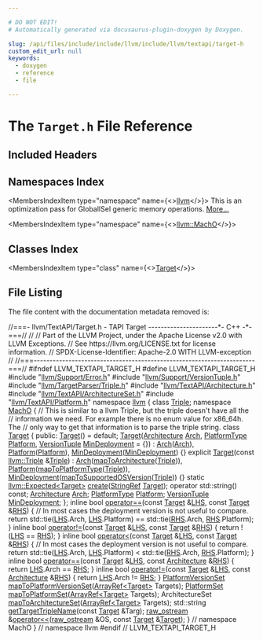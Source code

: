 ```yaml
---

# DO NOT EDIT!
# Automatically generated via docusaurus-plugin-doxygen by Doxygen.

slug: /api/files/include/include/llvm/include/llvm/textapi/target-h
custom_edit_url: null
keywords:
  - doxygen
  - reference
  - file

---
```





# The `Target.h` File Reference

<DoxygenPage pluginConfig={pluginConfig}>



## Included Headers

<IncludesList>
<IncludesListItem
  filePath="llvm/Support/Error.h"
  permalink="/docs/api/files/include/include/llvm/include/llvm/support/error-h"
  isLocal="true" />
<IncludesListItem
  filePath="llvm/Support/VersionTuple.h"
  permalink="/docs/api/files/include/include/llvm/include/llvm/support/versiontuple-h"
  isLocal="true" />
<IncludesListItem
  filePath="llvm/TargetParser/Triple.h"
  permalink="/docs/api/files/include/include/llvm/include/llvm/targetparser/triple-h"
  isLocal="true" />
<IncludesListItem
  filePath="llvm/TextAPI/Architecture.h"
  permalink="/docs/api/files/include/include/llvm/include/llvm/textapi/architecture-h"
  isLocal="true" />
<IncludesListItem
  filePath="llvm/TextAPI/ArchitectureSet.h"
  permalink="/docs/api/files/include/include/llvm/include/llvm/textapi/architectureset-h"
  isLocal="true" />
<IncludesListItem
  filePath="llvm/TextAPI/Platform.h"
  permalink="/docs/api/files/include/include/llvm/include/llvm/textapi/platform-h"
  isLocal="true" />
</IncludesList>

## Namespaces Index

<MembersIndex>

<MembersIndexItem
  type="namespace"
  name={<><a href="/docs/api/namespaces/llvm">llvm</a></>}>
This is an optimization pass for GlobalISel generic memory operations. <a href="/docs/api/namespaces/llvm/#details">More...</a>
</MembersIndexItem>

<MembersIndexItem
  type="namespace"
  name={<><a href="/docs/api/namespaces/llvm/macho">llvm::MachO</a></>}>
</MembersIndexItem>

</MembersIndex>

## Classes Index

<MembersIndex>

<MembersIndexItem
  type="class"
  name={<><a href="/docs/api/classes/llvm/macho/target">Target</a></>}>
</MembersIndexItem>

</MembersIndex>


## File Listing

The file content with the documentation metadata removed is:

<ProgramListing>

<Link id="l00001" /><CodeLine lineNumber="1"><span class="doxyHighlightComment">//===- llvm/TextAPI/Target.h - TAPI Target ----------------------&#42;- C++ -&#42;-===//</span></CodeLine>
<Link id="l00002" /><CodeLine lineNumber="2"><span class="doxyHighlightComment">//</span></CodeLine>
<Link id="l00003" /><CodeLine lineNumber="3"><span class="doxyHighlightComment">// Part of the LLVM Project, under the Apache License v2.0 with LLVM Exceptions.</span></CodeLine>
<Link id="l00004" /><CodeLine lineNumber="4"><span class="doxyHighlightComment">// See https://llvm.org/LICENSE.txt for license information.</span></CodeLine>
<Link id="l00005" /><CodeLine lineNumber="5"><span class="doxyHighlightComment">// SPDX-License-Identifier: Apache-2.0 WITH LLVM-exception</span></CodeLine>
<Link id="l00006" /><CodeLine lineNumber="6"><span class="doxyHighlightComment">//</span></CodeLine>
<Link id="l00007" /><CodeLine lineNumber="7"><span class="doxyHighlightComment">//===----------------------------------------------------------------------===//</span></CodeLine>
<Link id="l00008" /><CodeLine lineNumber="8"></CodeLine>
<Link id="l00009" /><CodeLine lineNumber="9"><span class="doxyHighlightPreprocessor">#ifndef LLVM&#95;TEXTAPI&#95;TARGET&#95;H</span></CodeLine>
<Link id="l00010" /><CodeLine lineNumber="10"><span class="doxyHighlightPreprocessor">#define LLVM&#95;TEXTAPI&#95;TARGET&#95;H</span></CodeLine>
<Link id="l00011" /><CodeLine lineNumber="11"></CodeLine>
<Link id="l00012" /><CodeLine lineNumber="12"><span class="doxyHighlightPreprocessor">#include &quot;<a href="/docs/api/files/include/include/llvm/include/llvm/support/error-h">llvm/Support/Error.h</a>&quot;</span></CodeLine>
<Link id="l00013" /><CodeLine lineNumber="13"><span class="doxyHighlightPreprocessor">#include &quot;<a href="/docs/api/files/include/include/llvm/include/llvm/support/versiontuple-h">llvm/Support/VersionTuple.h</a>&quot;</span></CodeLine>
<Link id="l00014" /><CodeLine lineNumber="14"><span class="doxyHighlightPreprocessor">#include &quot;<a href="/docs/api/files/include/include/llvm/include/llvm/targetparser/triple-h">llvm/TargetParser/Triple.h</a>&quot;</span></CodeLine>
<Link id="l00015" /><CodeLine lineNumber="15"><span class="doxyHighlightPreprocessor">#include &quot;<a href="/docs/api/files/include/include/llvm/include/llvm/textapi/architecture-h">llvm/TextAPI/Architecture.h</a>&quot;</span></CodeLine>
<Link id="l00016" /><CodeLine lineNumber="16"><span class="doxyHighlightPreprocessor">#include &quot;<a href="/docs/api/files/include/include/llvm/include/llvm/textapi/architectureset-h">llvm/TextAPI/ArchitectureSet.h</a>&quot;</span></CodeLine>
<Link id="l00017" /><CodeLine lineNumber="17"><span class="doxyHighlightPreprocessor">#include &quot;<a href="/docs/api/files/include/include/llvm/include/llvm/textapi/platform-h">llvm/TextAPI/Platform.h</a>&quot;</span></CodeLine>
<Link id="l00018" /><CodeLine lineNumber="18"></CodeLine>
<Link id="l00019" /><CodeLine lineNumber="19"><span class="doxyHighlightKeyword">namespace </span><span class="doxyHighlight"><a href="/docs/api/namespaces/llvm">llvm</a> &#123;</span></CodeLine>
<Link id="l00020" /><CodeLine lineNumber="20"></CodeLine>
<Link id="l00021" /><CodeLine lineNumber="21"><span class="doxyHighlightKeyword">class </span><span class="doxyHighlight"><a href="/docs/api/classes/llvm/triple">Triple</a>;</span></CodeLine>
<Link id="l00022" /><CodeLine lineNumber="22"></CodeLine>
<Link id="l00023" /><CodeLine lineNumber="23"><span class="doxyHighlightKeyword">namespace </span><span class="doxyHighlight"><a href="/docs/api/namespaces/llvm/macho">MachO</a> &#123;</span></CodeLine>
<Link id="l00024" /><CodeLine lineNumber="24"></CodeLine>
<Link id="l00025" /><CodeLine lineNumber="25"><span class="doxyHighlightComment">// This is similar to a llvm Triple, but the triple doesn&#39;t have all the</span></CodeLine>
<Link id="l00026" /><CodeLine lineNumber="26"><span class="doxyHighlightComment">// information we need. For example there is no enum value for x86&#95;64h. The</span></CodeLine>
<Link id="l00027" /><CodeLine lineNumber="27"><span class="doxyHighlightComment">// only way to get that information is to parse the triple string.</span></CodeLine>
<Link id="l00028" /><CodeLine lineNumber="28" lineLink="/docs/api/classes/llvm/macho/target"><span class="doxyHighlightKeyword">class </span><span class="doxyHighlight"><a href="/docs/api/classes/llvm/macho/target/#a0861396380ac0f34248d539b8f74baa2">Target</a> &#123;</span></CodeLine>
<Link id="l00029" /><CodeLine lineNumber="29"><span class="doxyHighlightKeyword">public</span><span class="doxyHighlight">:</span></CodeLine>
<Link id="l00030" /><CodeLine lineNumber="30" lineLink="/docs/api/classes/llvm/macho/target/#a0861396380ac0f34248d539b8f74baa2"><span class="doxyHighlight">  <a href="/docs/api/classes/llvm/macho/target/#a0861396380ac0f34248d539b8f74baa2">Target</a>() = </span><span class="doxyHighlightKeywordFlow">default</span><span class="doxyHighlight">;</span></CodeLine>
<Link id="l00031" /><CodeLine lineNumber="31" lineLink="/docs/api/classes/llvm/macho/target/#a72a74d5ae8a1267c806da8b3a0dc0130"><span class="doxyHighlight">  <a href="/docs/api/classes/llvm/macho/target/#a72a74d5ae8a1267c806da8b3a0dc0130">Target</a>(<a href="/docs/api/namespaces/llvm/macho/#a70477e3fc02b7dbfd59604af47d88397">Architecture</a> <a href="/docs/api/classes/llvm/macho/target/#aee9dc737c9effa286ef632263cd45696">Arch</a>, <a href="/docs/api/namespaces/llvm/macho/#a3cdacd46a54ada4abe329c88c7a92504">PlatformType</a> <a href="/docs/api/classes/llvm/macho/target/#a508e7395c12db82efde5c42ecf8985cc">Platform</a>,</span></CodeLine>
<Link id="l00032" /><CodeLine lineNumber="32"><span class="doxyHighlight">         <a href="/docs/api/classes/llvm/versiontuple">VersionTuple</a> <a href="/docs/api/classes/llvm/macho/target/#af53288d4cf3773021c4dd4aaefc4e861">MinDeployment</a> = &#123;&#125;)</span></CodeLine>
<Link id="l00033" /><CodeLine lineNumber="33"><span class="doxyHighlight">      : <a href="/docs/api/classes/llvm/macho/target/#aee9dc737c9effa286ef632263cd45696">Arch</a>(<a href="/docs/api/classes/llvm/macho/target/#aee9dc737c9effa286ef632263cd45696">Arch</a>), <a href="/docs/api/classes/llvm/macho/target/#a508e7395c12db82efde5c42ecf8985cc">Platform</a>(<a href="/docs/api/classes/llvm/macho/target/#a508e7395c12db82efde5c42ecf8985cc">Platform</a>), <a href="/docs/api/classes/llvm/macho/target/#af53288d4cf3773021c4dd4aaefc4e861">MinDeployment</a>(<a href="/docs/api/classes/llvm/macho/target/#af53288d4cf3773021c4dd4aaefc4e861">MinDeployment</a>) &#123;&#125;</span></CodeLine>
<Link id="l00034" /><CodeLine lineNumber="34" lineLink="/docs/api/classes/llvm/macho/target/#ae060502909a83311796c0e2a11ac6153"><span class="doxyHighlight">  </span><span class="doxyHighlightKeyword">explicit</span><span class="doxyHighlight"> <a href="/docs/api/classes/llvm/macho/target/#ae060502909a83311796c0e2a11ac6153">Target</a>(</span><span class="doxyHighlightKeyword">const</span><span class="doxyHighlight"> <a href="/docs/api/classes/llvm/triple">llvm::Triple</a> &amp;<a href="/docs/api/classes/llvm/triple">Triple</a>)</span></CodeLine>
<Link id="l00035" /><CodeLine lineNumber="35"><span class="doxyHighlight">      : <a href="/docs/api/classes/llvm/macho/target/#aee9dc737c9effa286ef632263cd45696">Arch</a>(<a href="/docs/api/namespaces/llvm/macho/#ac65f424efa3af89c66f5c8ce5eaecc8c">mapToArchitecture</a>(<a href="/docs/api/classes/llvm/triple">Triple</a>)), <a href="/docs/api/classes/llvm/macho/target/#a508e7395c12db82efde5c42ecf8985cc">Platform</a>(<a href="/docs/api/namespaces/llvm/macho/#a74b6fee77fe76fef829c29a931a6bdca">mapToPlatformType</a>(<a href="/docs/api/classes/llvm/triple">Triple</a>)),</span></CodeLine>
<Link id="l00036" /><CodeLine lineNumber="36"><span class="doxyHighlight">        <a href="/docs/api/classes/llvm/macho/target/#af53288d4cf3773021c4dd4aaefc4e861">MinDeployment</a>(<a href="/docs/api/namespaces/llvm/macho/#a44bd2d03a8b75fb4924e7f83430c0c71">mapToSupportedOSVersion</a>(<a href="/docs/api/classes/llvm/triple">Triple</a>)) &#123;&#125;</span></CodeLine>
<Link id="l00037" /><CodeLine lineNumber="37"></CodeLine>
<Link id="l00038" /><CodeLine lineNumber="38"><span class="doxyHighlight">  </span><span class="doxyHighlightKeyword">static</span><span class="doxyHighlight"> <a href="/docs/api/classes/llvm/expected">llvm::Expected&lt;Target&gt;</a> <a href="/docs/api/classes/llvm/macho/target/#ac60f765fb1e3ea2626663548ace96890">create</a>(<a href="/docs/api/classes/llvm/stringref">StringRef</a> <a href="/docs/api/classes/llvm/macho/target">Target</a>);</span></CodeLine>
<Link id="l00039" /><CodeLine lineNumber="39"></CodeLine>
<Link id="l00040" /><CodeLine lineNumber="40"><span class="doxyHighlight">  </span><span class="doxyHighlightKeyword">operator</span><span class="doxyHighlight"> std::string() </span><span class="doxyHighlightKeyword">const</span><span class="doxyHighlight">;</span></CodeLine>
<Link id="l00041" /><CodeLine lineNumber="41"></CodeLine>
<Link id="l00042" /><CodeLine lineNumber="42" lineLink="/docs/api/classes/llvm/macho/target/#aee9dc737c9effa286ef632263cd45696"><span class="doxyHighlight">  <a href="/docs/api/namespaces/llvm/macho/#a70477e3fc02b7dbfd59604af47d88397">Architecture</a> <a href="/docs/api/classes/llvm/macho/target/#aee9dc737c9effa286ef632263cd45696">Arch</a>;</span></CodeLine>
<Link id="l00043" /><CodeLine lineNumber="43" lineLink="/docs/api/classes/llvm/macho/target/#a508e7395c12db82efde5c42ecf8985cc"><span class="doxyHighlight">  <a href="/docs/api/namespaces/llvm/macho/#a3cdacd46a54ada4abe329c88c7a92504">PlatformType</a> <a href="/docs/api/classes/llvm/macho/target/#a508e7395c12db82efde5c42ecf8985cc">Platform</a>;</span></CodeLine>
<Link id="l00044" /><CodeLine lineNumber="44" lineLink="/docs/api/classes/llvm/macho/target/#af53288d4cf3773021c4dd4aaefc4e861"><span class="doxyHighlight">  <a href="/docs/api/classes/llvm/versiontuple">VersionTuple</a> <a href="/docs/api/classes/llvm/macho/target/#af53288d4cf3773021c4dd4aaefc4e861">MinDeployment</a>;</span></CodeLine>
<Link id="l00045" /><CodeLine lineNumber="45"><span class="doxyHighlight">&#125;;</span></CodeLine>
<Link id="l00046" /><CodeLine lineNumber="46"></CodeLine>
<Link id="l00047" /><CodeLine lineNumber="47" lineLink="/docs/api/namespaces/llvm/macho/#a82cb1c787bb4ace83cf25f059d57eb96"><span class="doxyHighlightKeyword">inline</span><span class="doxyHighlight"> </span><span class="doxyHighlightKeywordType">bool</span><span class="doxyHighlight"> <a href="/docs/api/namespaces/llvm/macho/#a82cb1c787bb4ace83cf25f059d57eb96">operator==</a>(</span><span class="doxyHighlightKeyword">const</span><span class="doxyHighlight"> <a href="/docs/api/classes/llvm/macho/target">Target</a> &amp;<a href="/docs/api/files/lib/lib/target/lib/target/x86/x86partialreduction-cpp/#a9e1483f7215664a2315c53c3558d9a8d">LHS</a>, </span><span class="doxyHighlightKeyword">const</span><span class="doxyHighlight"> <a href="/docs/api/classes/llvm/macho/target">Target</a> &amp;<a href="/docs/api/files/lib/lib/target/lib/target/x86/x86partialreduction-cpp/#a87b8bfbbe9d8f7146d7f20a5fb42efd0">RHS</a>) &#123;</span></CodeLine>
<Link id="l00048" /><CodeLine lineNumber="48"><span class="doxyHighlight">  </span><span class="doxyHighlightComment">// In most cases the deployment version is not useful to compare.</span></CodeLine>
<Link id="l00049" /><CodeLine lineNumber="49"><span class="doxyHighlight">  </span><span class="doxyHighlightKeywordFlow">return</span><span class="doxyHighlight"> std::tie(<a href="/docs/api/files/lib/lib/target/lib/target/x86/x86partialreduction-cpp/#a9e1483f7215664a2315c53c3558d9a8d">LHS</a>.Arch, <a href="/docs/api/files/lib/lib/target/lib/target/x86/x86partialreduction-cpp/#a9e1483f7215664a2315c53c3558d9a8d">LHS</a>.Platform) == std::tie(<a href="/docs/api/files/lib/lib/target/lib/target/x86/x86partialreduction-cpp/#a87b8bfbbe9d8f7146d7f20a5fb42efd0">RHS</a>.Arch, <a href="/docs/api/files/lib/lib/target/lib/target/x86/x86partialreduction-cpp/#a87b8bfbbe9d8f7146d7f20a5fb42efd0">RHS</a>.Platform);</span></CodeLine>
<Link id="l00050" /><CodeLine lineNumber="50"><span class="doxyHighlight">&#125;</span></CodeLine>
<Link id="l00051" /><CodeLine lineNumber="51"></CodeLine>
<Link id="l00052" /><CodeLine lineNumber="52" lineLink="/docs/api/namespaces/llvm/macho/#a5b9bf7321062b48faea8660ebea3149b"><span class="doxyHighlightKeyword">inline</span><span class="doxyHighlight"> </span><span class="doxyHighlightKeywordType">bool</span><span class="doxyHighlight"> <a href="/docs/api/namespaces/llvm/macho/#a5b9bf7321062b48faea8660ebea3149b">operator!=</a>(</span><span class="doxyHighlightKeyword">const</span><span class="doxyHighlight"> <a href="/docs/api/classes/llvm/macho/target">Target</a> &amp;<a href="/docs/api/files/lib/lib/target/lib/target/x86/x86partialreduction-cpp/#a9e1483f7215664a2315c53c3558d9a8d">LHS</a>, </span><span class="doxyHighlightKeyword">const</span><span class="doxyHighlight"> <a href="/docs/api/classes/llvm/macho/target">Target</a> &amp;<a href="/docs/api/files/lib/lib/target/lib/target/x86/x86partialreduction-cpp/#a87b8bfbbe9d8f7146d7f20a5fb42efd0">RHS</a>) &#123;</span></CodeLine>
<Link id="l00053" /><CodeLine lineNumber="53"><span class="doxyHighlight">  </span><span class="doxyHighlightKeywordFlow">return</span><span class="doxyHighlight"> !(<a href="/docs/api/files/lib/lib/target/lib/target/x86/x86partialreduction-cpp/#a9e1483f7215664a2315c53c3558d9a8d">LHS</a> == <a href="/docs/api/files/lib/lib/target/lib/target/x86/x86partialreduction-cpp/#a87b8bfbbe9d8f7146d7f20a5fb42efd0">RHS</a>);</span></CodeLine>
<Link id="l00054" /><CodeLine lineNumber="54"><span class="doxyHighlight">&#125;</span></CodeLine>
<Link id="l00055" /><CodeLine lineNumber="55"></CodeLine>
<Link id="l00056" /><CodeLine lineNumber="56" lineLink="/docs/api/namespaces/llvm/macho/#af3d058bdcdbc8fc3ae5fd6570d68c332"><span class="doxyHighlightKeyword">inline</span><span class="doxyHighlight"> </span><span class="doxyHighlightKeywordType">bool</span><span class="doxyHighlight"> <a href="/docs/api/namespaces/llvm/macho/#af3d058bdcdbc8fc3ae5fd6570d68c332">operator&lt;</a>(</span><span class="doxyHighlightKeyword">const</span><span class="doxyHighlight"> <a href="/docs/api/classes/llvm/macho/target">Target</a> &amp;<a href="/docs/api/files/lib/lib/target/lib/target/x86/x86partialreduction-cpp/#a9e1483f7215664a2315c53c3558d9a8d">LHS</a>, </span><span class="doxyHighlightKeyword">const</span><span class="doxyHighlight"> <a href="/docs/api/classes/llvm/macho/target">Target</a> &amp;<a href="/docs/api/files/lib/lib/target/lib/target/x86/x86partialreduction-cpp/#a87b8bfbbe9d8f7146d7f20a5fb42efd0">RHS</a>) &#123;</span></CodeLine>
<Link id="l00057" /><CodeLine lineNumber="57"><span class="doxyHighlight">  </span><span class="doxyHighlightComment">// In most cases the deployment version is not useful to compare.</span></CodeLine>
<Link id="l00058" /><CodeLine lineNumber="58"><span class="doxyHighlight">  </span><span class="doxyHighlightKeywordFlow">return</span><span class="doxyHighlight"> std::tie(<a href="/docs/api/files/lib/lib/target/lib/target/x86/x86partialreduction-cpp/#a9e1483f7215664a2315c53c3558d9a8d">LHS</a>.Arch, <a href="/docs/api/files/lib/lib/target/lib/target/x86/x86partialreduction-cpp/#a9e1483f7215664a2315c53c3558d9a8d">LHS</a>.Platform) &lt; std::tie(<a href="/docs/api/files/lib/lib/target/lib/target/x86/x86partialreduction-cpp/#a87b8bfbbe9d8f7146d7f20a5fb42efd0">RHS</a>.Arch, <a href="/docs/api/files/lib/lib/target/lib/target/x86/x86partialreduction-cpp/#a87b8bfbbe9d8f7146d7f20a5fb42efd0">RHS</a>.Platform);</span></CodeLine>
<Link id="l00059" /><CodeLine lineNumber="59"><span class="doxyHighlight">&#125;</span></CodeLine>
<Link id="l00060" /><CodeLine lineNumber="60"></CodeLine>
<Link id="l00061" /><CodeLine lineNumber="61" lineLink="/docs/api/namespaces/llvm/macho/#a33223f9692dfb1a949c0edea0e9bedab"><span class="doxyHighlightKeyword">inline</span><span class="doxyHighlight"> </span><span class="doxyHighlightKeywordType">bool</span><span class="doxyHighlight"> <a href="/docs/api/namespaces/llvm/macho/#a82cb1c787bb4ace83cf25f059d57eb96">operator==</a>(</span><span class="doxyHighlightKeyword">const</span><span class="doxyHighlight"> <a href="/docs/api/classes/llvm/macho/target">Target</a> &amp;<a href="/docs/api/files/lib/lib/target/lib/target/x86/x86partialreduction-cpp/#a9e1483f7215664a2315c53c3558d9a8d">LHS</a>, </span><span class="doxyHighlightKeyword">const</span><span class="doxyHighlight"> <a href="/docs/api/namespaces/llvm/macho/#a70477e3fc02b7dbfd59604af47d88397">Architecture</a> &amp;<a href="/docs/api/files/lib/lib/target/lib/target/x86/x86partialreduction-cpp/#a87b8bfbbe9d8f7146d7f20a5fb42efd0">RHS</a>) &#123;</span></CodeLine>
<Link id="l00062" /><CodeLine lineNumber="62"><span class="doxyHighlight">  </span><span class="doxyHighlightKeywordFlow">return</span><span class="doxyHighlight"> <a href="/docs/api/files/lib/lib/target/lib/target/x86/x86partialreduction-cpp/#a9e1483f7215664a2315c53c3558d9a8d">LHS</a>.Arch == <a href="/docs/api/files/lib/lib/target/lib/target/x86/x86partialreduction-cpp/#a87b8bfbbe9d8f7146d7f20a5fb42efd0">RHS</a>;</span></CodeLine>
<Link id="l00063" /><CodeLine lineNumber="63"><span class="doxyHighlight">&#125;</span></CodeLine>
<Link id="l00064" /><CodeLine lineNumber="64"></CodeLine>
<Link id="l00065" /><CodeLine lineNumber="65" lineLink="/docs/api/namespaces/llvm/macho/#a7867bde07241882438f72b144318b78d"><span class="doxyHighlightKeyword">inline</span><span class="doxyHighlight"> </span><span class="doxyHighlightKeywordType">bool</span><span class="doxyHighlight"> <a href="/docs/api/namespaces/llvm/macho/#a5b9bf7321062b48faea8660ebea3149b">operator!=</a>(</span><span class="doxyHighlightKeyword">const</span><span class="doxyHighlight"> <a href="/docs/api/classes/llvm/macho/target">Target</a> &amp;<a href="/docs/api/files/lib/lib/target/lib/target/x86/x86partialreduction-cpp/#a9e1483f7215664a2315c53c3558d9a8d">LHS</a>, </span><span class="doxyHighlightKeyword">const</span><span class="doxyHighlight"> <a href="/docs/api/namespaces/llvm/macho/#a70477e3fc02b7dbfd59604af47d88397">Architecture</a> &amp;<a href="/docs/api/files/lib/lib/target/lib/target/x86/x86partialreduction-cpp/#a87b8bfbbe9d8f7146d7f20a5fb42efd0">RHS</a>) &#123;</span></CodeLine>
<Link id="l00066" /><CodeLine lineNumber="66"><span class="doxyHighlight">  </span><span class="doxyHighlightKeywordFlow">return</span><span class="doxyHighlight"> <a href="/docs/api/files/lib/lib/target/lib/target/x86/x86partialreduction-cpp/#a9e1483f7215664a2315c53c3558d9a8d">LHS</a>.Arch != <a href="/docs/api/files/lib/lib/target/lib/target/x86/x86partialreduction-cpp/#a87b8bfbbe9d8f7146d7f20a5fb42efd0">RHS</a>;</span></CodeLine>
<Link id="l00067" /><CodeLine lineNumber="67"><span class="doxyHighlight">&#125;</span></CodeLine>
<Link id="l00068" /><CodeLine lineNumber="68"></CodeLine>
<Link id="l00069" /><CodeLine lineNumber="69"><span class="doxyHighlight"><a href="/docs/api/namespaces/llvm/macho/#a500c37639f44ea5d77355432b0bb7770">PlatformVersionSet</a> <a href="/docs/api/namespaces/llvm/macho/#a831b4360f0de17f260ef2423128e570c">mapToPlatformVersionSet</a>(<a href="/docs/api/classes/llvm/arrayref">ArrayRef&lt;Target&gt;</a> Targets);</span></CodeLine>
<Link id="l00070" /><CodeLine lineNumber="70"><span class="doxyHighlight"><a href="/docs/api/namespaces/llvm/macho/#a69bfa13e6b39228d219413d8fb5f46a2">PlatformSet</a> <a href="/docs/api/namespaces/llvm/macho/#a62095b1729447a66edb49f9be4d3c38a">mapToPlatformSet</a>(<a href="/docs/api/classes/llvm/arrayref">ArrayRef&lt;Target&gt;</a> Targets);</span></CodeLine>
<Link id="l00071" /><CodeLine lineNumber="71"><span class="doxyHighlight">ArchitectureSet <a href="/docs/api/namespaces/llvm/macho/#ae7b7b478eaa922bb6b4e353e02beb273">mapToArchitectureSet</a>(<a href="/docs/api/classes/llvm/arrayref">ArrayRef&lt;Target&gt;</a> Targets);</span></CodeLine>
<Link id="l00072" /><CodeLine lineNumber="72"></CodeLine>
<Link id="l00073" /><CodeLine lineNumber="73"><span class="doxyHighlight">std::string <a href="/docs/api/namespaces/llvm/macho/#a0c7a01c33f06ce5b51a5037522858155">getTargetTripleName</a>(</span><span class="doxyHighlightKeyword">const</span><span class="doxyHighlight"> <a href="/docs/api/classes/llvm/target">Target</a> &amp;Targ);</span></CodeLine>
<Link id="l00074" /><CodeLine lineNumber="74"></CodeLine>
<Link id="l00075" /><CodeLine lineNumber="75"><span class="doxyHighlight"><a href="/docs/api/classes/llvm/raw-ostream">raw&#95;ostream</a> &amp;<a href="/docs/api/namespaces/llvm/macho/#ac1a67dc2ed4b20506236a3f656c1b506">operator&lt;&lt;</a>(<a href="/docs/api/classes/llvm/raw-ostream">raw&#95;ostream</a> &amp;OS, </span><span class="doxyHighlightKeyword">const</span><span class="doxyHighlight"> <a href="/docs/api/classes/llvm/target">Target</a> &amp;<a href="/docs/api/classes/llvm/target">Target</a>);</span></CodeLine>
<Link id="l00076" /><CodeLine lineNumber="76"></CodeLine>
<Link id="l00077" /><CodeLine lineNumber="77"><span class="doxyHighlight">&#125; </span><span class="doxyHighlightComment">// namespace MachO</span></CodeLine>
<Link id="l00078" /><CodeLine lineNumber="78"><span class="doxyHighlight">&#125; </span><span class="doxyHighlightComment">// namespace llvm</span></CodeLine>
<Link id="l00079" /><CodeLine lineNumber="79"></CodeLine>
<Link id="l00080" /><CodeLine lineNumber="80"><span class="doxyHighlightPreprocessor">#endif </span><span class="doxyHighlightComment">// LLVM&#95;TEXTAPI&#95;TARGET&#95;H</span></CodeLine>

</ProgramListing>


</DoxygenPage>
